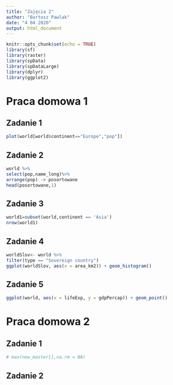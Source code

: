 ```yaml
---
title: "Zajęcia 2"
author: "Bartosz Pawlak"
date: "4 04 2020"
output: html_document
---
```


```r
knitr::opts_chunk$set(echo = TRUE)
library(sf)
library(raster)
library(spData)
library(spDataLarge)
library(dplyr)
library(ggplot2)
```

# Praca domowa 1

## Zadanie 1

```r
plot(world[world$continent=="Europe","pop"])
```

## Zadanie 2

```r
world %>%
select(pop,name_long)%>%
arrange(pop) -> posortowane
head(posortowane,1)
```

## Zadanie 3
```r
world1=subset(world,continent == 'Asia')
nrow(world1)
```

## Zadanie 4
```r
worldSlov<- world %>%
filter(type == "Sovereign country")
ggplot(worldSlov, aes(x = area_km2)) + geom_histogram()
```

## Zadanie 5
```r
ggplot(world, aes(x = lifeExp, y = gdpPercap)) + geom_point()
```

# Praca domowa 2

## Zadanie 1

```r
# max(new_master[],na.rm = NA)
```

## Zadanie 2

